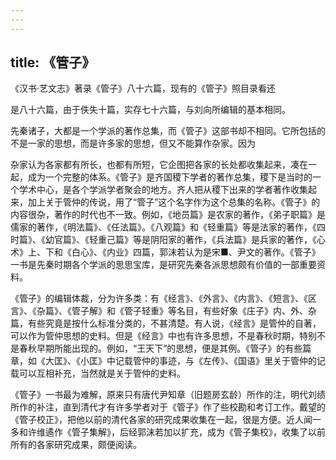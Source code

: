 ```yaml
---
---
---
```

title: 《管子》
---



《汉书·艺文志》著录《管子》八十六篇，现有的《管子》照目录看还

是八十六篇，由于佚失十篇，实存七十六篇，与刘向所编辑的基本相同。

先秦诸子，大都是一个学派的著作总集，而《管子》这部书却不相同。它所包括的不是一家的思想，而是许多家的思想，但又不能算作杂家。因为

杂家认为各家都有所长，也都有所短，它企图把各家的长处都收集起来，凑在一起，成为一个完整的体系。《管子》是齐国稷下学者的著作总集，稷下是当时的一个学术中心，是各个学派学者聚会的地方。齐人把从稷下出来的学者著作收集起来，加上关于管仲的传说，用了“管子”这个名字作为这个总集的名称。《管子》的内容很杂，著作的时代也不一致。例如，《地员篇》是农家的著作，《弟子职篇》是儒家的著作，《明法篇》、《任法篇》。《八观篇》和《轻重篇》等是法家的著作，《四时篇》、《幼官篇》、《轻重己篇》等是阴阳家的著作，《兵法篇》是兵家的著作，《心术》上、下和《白心》、《内业》四篇，郭沫若认为是宋■、尹文的著作。《管子》一书是先秦时期各个学派的思思宝库，是研究先秦各派思想颇有价值的一部重要资料。

《管子》的编辑体裁，分为许多类：有《经言》、《外言》、《内言》、《短言》、《区言》、《杂篇》、《管子解》和《管子轻重》等名目，有些好象《庄子》内、外、杂篇，有些究竟是按什么标准分类的，不甚清楚。有人说，《经言》是管仲的自著，可以作为管仲思想的史料。但是《经言》中也有许多思想，不是春秋时期，特别不是春秋早期所能出现的。例如，“王天下”的思想，便是其例。《管子》的有些篇章，如《大匡》、《小匡》中记载管仲的事迹，与《左传》、《国语》里关于管仲的记载可以互相补充，当然就是关于管仲的史料。

《管子》一书最为难解，原来只有唐代尹知章（旧题房玄龄）所作的注，明代刘绩所作的补注，直到清代才有许多学者对于《管子》作了些校勘和考订工作。戴望的《管子校正》，把他以前的清代各家的研究成果收集在一起，很是方便。近人闻一多和许维遹作《管子集解》，后经郭沫若加以扩充，成为《管子集校》，收集了以前所有的各家研究成果，颇便阅读。